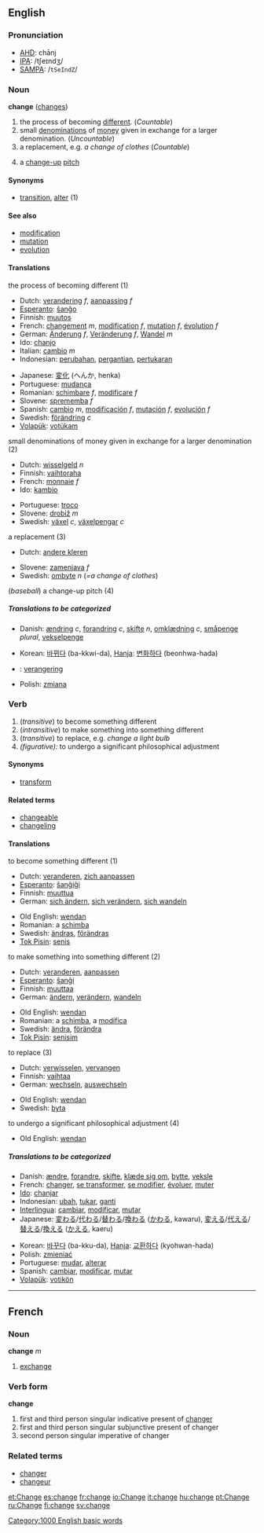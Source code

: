 ==English==

{{rank|entered|none|river|507|change|happy|hours|clear}}

===Pronunciation===
*[[w:AHD|AHD]]: chānj
*[[w:IPA|IPA]]: /tʃeɪndʒ/
*[[w:SAMPA|SAMPA]]: /<tt>tSeIndZ</tt>/

=== Noun ===
'''change''' ([[changes]])

# the process of becoming [[different]]. (''Countable'')
# small [[denomination]]s of [[money]] given in exchange for a larger denomination. (''Uncountable'')
# a replacement, e.g. ''a change of clothes'' (''Countable'')
#{{baseball}} a [[change-up]] [[pitch]]

====Synonyms====
*[[transition]], [[alter]] (1)

==== See also ====
*[[modification]]
*[[mutation]]
*[[evolution]]

====Translations====
;the process of becoming different (1)
{{top}}
*Dutch: [[verandering]] ''f'', [[aanpassing]] ''f''
*[[Esperanto]]: [[ŝanĝo]]
*Finnish: [[muutos]]
*French: [[changement]] ''m'', [[modification]] ''f'', [[mutation]] ''f'', [[évolution]] ''f''
*German: [[Änderung]] ''f'', [[Veränderung]] ''f'', [[Wandel]] ''m''
*Ido: [[chanjo]]
*Italian: [[cambio]] ''m''
*Indonesian: [[ubah|perubahan]], [[ganti|pergantian]], [[tukar|pertukaran]]
{{mid}}
*Japanese: [[変化]] (へんか, henka)
*Portuguese: [[mudança]]
*Romanian: [[schimbare]] ''f'', [[modificare]] ''f''
*Slovene: [[sprememba]] ''f''
*Spanish: [[cambio]] ''m'', [[modificación]] ''f'', [[mutación]] ''f'', [[evolución]] ''f''
*Swedish: [[förändring]] ''c''
*[[Volapük]]: [[votükam]]
{{bottom}}

;small denominations of money given in exchange for a larger denomination (2)
{{top}}
*Dutch: [[wisselgeld]] ''n''
*Finnish: [[vaihtoraha]]
*French: [[monnaie]] ''f''
*Ido: [[kambio]]
{{mid}}
*Portuguese: [[troco]]
*Slovene: [[drobiž]] ''m''
*Swedish: [[växel]] ''c'', [[växelpengar]] ''c''
{{bottom}}

;a replacement (3)
{{top}}
*Dutch: [[andere kleren]]
{{mid}}
*Slovene: [[zamenjava]] ''f''
*Swedish: [[ombyte]] ''n'' (''=a change of clothes'')
{{bottom}}

;(''baseball'') a change-up pitch (4)
{{top}}
{{mid}}
{{bottom}}

=====Translations to be categorized=====
{{checktrans}}
{{top}}
*Danish: [[ændring]] ''c'', [[forandring]] ''c'', [[skifte]] ''n'', [[omklædning]] ''c'', [[småpenge]] ''plural'', [[vekselpenge]]<!--plural?-->
{{mid}}
*Korean: [[바뀌다]] (ba-kkwi-da), [[Hanja]]: [[변화하다]] (beonhwa-hada)
*{{li}}: [[verangering]]
*Polish: [[zmiana]]
{{bottom}}

=== Verb ===
{{conj|change|changes|changed|changed|changing}}

# (''transitive'') to become something different
# (''intransitive'') to make something into something different
# (''transitive'') to replace, e.g. ''change a light bulb''
# ''(figurative):'' to undergo a significant philosophical adjustment

====Synonyms====
*[[transform]]

====Related terms====
*[[changeable]]
*[[changeling]]

==== Translations ====
;to become something different (1)
{{top}}
*Dutch: [[veranderen]], [[zich aanpassen]]
*[[Esperanto]]: [[ŝanĝiĝi]]
*Finnish: [[muuttua]]
*German: [[sich ändern]], [[sich verändern]], [[sich wandeln]]
{{mid}}
*Old English: [[wendan]]
*Romanian: a [[schimba]]
*Swedish: [[ändras]], [[förändras]]
*[[Tok Pisin]]: [[senis]]
{{bottom}}

;to make something into something different (2)
{{top}}
*Dutch: [[veranderen]], [[aanpassen]]
*[[Esperanto]]: [[ŝanĝi]]
*Finnish: [[muuttaa]]
*German: [[ändern]], [[verändern]], [[wandeln]]
{{mid}}
*Old English: [[wendan]]
*Romanian: a [[schimba]], a [[modifica]]
*Swedish: [[ändra]], [[förändra]]
*[[Tok Pisin]]: [[senisim]]
{{bottom}}

;to replace (3)
{{top}}
*Dutch: [[verwisselen]], [[vervangen]]
*Finnish: [[vaihtaa]]
*German: [[wechseln]], [[auswechseln]]
{{mid}}
*Old English: [[wendan]]
*Swedish: [[byta]]
{{bottom}}

;to undergo a significant philosophical adjustment (4)
{{top}}
*Old English: [[wendan]]
{{mid}}
{{bottom}}

=====Translations to be categorized=====
{{checktrans}}
{{top}}
*Danish: [[ændre]], [[forandre]], [[skifte]], [[klæde sig om]], [[bytte]], [[veksle]]
*French: [[changer]], [[se transformer]], [[se modifier]], [[évoluer]], [[muter]]
*[[Ido]]: [[chanjar]]
*Indonesian: [[ubah]], [[tukar]], [[ganti]]
*[[Interlingua]]: [[cambiar]], [[modificar]], [[mutar]]
*Japanese: [[変わる]]/[[代わる]]/[[替わる]]/[[換わる]] ([[かわる]], kawaru), [[変える]]/[[代える]]/[[替える]]/[[換える]] ([[かえる]], kaeru)
{{mid}}
*Korean: [[바꾸다]] (ba-kku-da), [[Hanja]]: [[교환하다]] (kyohwan-hada)
*Polish: [[zmieniać]]
*Portuguese: [[mudar]], [[alterar]]
*Spanish: [[cambiar]], [[modificar]], [[mutar]]
*[[Volapük]]: [[votikön]]
{{bottom}}

[[Category:1000 English basic words]]
-----

==French==
===Noun===
'''change''' ''m''

# [[exchange]]

===Verb form===
'''change'''

# first and third person singular indicative present of [[changer]]
# first and third person singular subjunctive present of changer
# second person singular imperative of changer

===Related terms===
*[[changer]]
*[[changeur]]

[[et:Change]]
[[es:change]]
[[fr:change]]
[[io:Change]]
[[it:change]]
[[hu:change]]
[[pt:Change]]
[[ru:Change]]
[[fi:change]]
[[sv:change]]